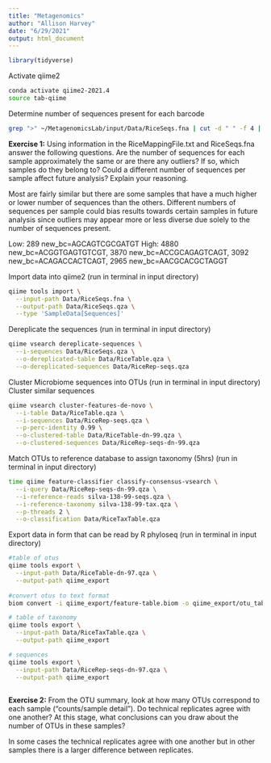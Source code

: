 ```yaml
---
title: "Metagenomics"
author: "Allison Harvey"
date: "6/29/2021"
output: html_document
---
```


```r
library(tidyverse)
```
Activate qiime2
```bash
conda activate qiime2-2021.4
source tab-qiime
```


Determine number of sequences present for each barcode
```bash

grep ">" ~/MetagenomicsLab/input/Data/RiceSeqs.fna | cut -d " " -f 4 | sort | uniq -c
```

__Exercise 1:__ Using information in the RiceMappingFile.txt and RiceSeqs.fna answer the following questions. Are the number of sequences for each sample approximately the same or are there any outliers? If so, which samples do they belong to? Could a different number of sequences per sample affect future analysis? Explain your reasoning.

Most are fairly similar but there are some samples that have a much higher or lower number of sequences than the others. Different numbers of sequences per sample could bias results towards certain samples in future analysis since outliers may appear more or less diverse due solely to the number of sequences present.

Low: 289 new_bc=AGCAGTCGCGATGT
High: 4880 new_bc=ACGGTGAGTGTCGT, 3870 new_bc=ACCGCAGAGTCAGT, 3092 new_bc=ACAGACCACTCAGT, 2965 new_bc=AACGCACGCTAGGT



Import data into qiime2 (run in terminal in input directory)
```bash
qiime tools import \
  --input-path Data/RiceSeqs.fna \
  --output-path Data/RiceSeqs.qza \
  --type 'SampleData[Sequences]'
```

Dereplicate the sequences (run in terminal in input directory)
```bash
qiime vsearch dereplicate-sequences \
  --i-sequences Data/RiceSeqs.qza \
  --o-dereplicated-table Data/RiceTable.qza \
  --o-dereplicated-sequences Data/RiceRep-seqs.qza
```

Cluster Microbiome sequences into OTUs (run in terminal in input directory)
  Cluster similar sequences
```bash
qiime vsearch cluster-features-de-novo \
  --i-table Data/RiceTable.qza \
  --i-sequences Data/RiceRep-seqs.qza \
  --p-perc-identity 0.99 \
  --o-clustered-table Data/RiceTable-dn-99.qza \
  --o-clustered-sequences Data/RiceRep-seqs-dn-99.qza
```
  Match OTUs to reference database to assign taxonomy (5hrs) (run in terminal in input directory)
```bash
time qiime feature-classifier classify-consensus-vsearch \
  --i-query Data/RiceRep-seqs-dn-99.qza \
  --i-reference-reads silva-138-99-seqs.qza \
  --i-reference-taxonomy silva-138-99-tax.qza \
  --p-threads 2 \
  --o-classification Data/RiceTaxTable.qza
```
  Export data in form that can be read by R phyloseq (run in terminal in input directory)
```bash
#table of otus
qiime tools export \
  --input-path Data/RiceTable-dn-97.qza \
  --output-path qiime_export
  
#convert otus to text format
biom convert -i qiime_export/feature-table.biom -o qiime_export/otu_table.txt --to-tsv

# table of taxonomy
qiime tools export \
  --input-path Data/RiceTaxTable.qza \
  --output-path qiime_export

# sequences
qiime tools export \
  --input-path Data/RiceRep-seqs-dn-97.qza \
  --output-path qiime_export
  

```
  

__Exercise 2:__ From the OTU summary, look at how many OTUs correspond to each sample (“counts/sample detail”). Do technical replicates agree with one another? At this stage, what conclusions can you draw about the number of OTUs in these samples?

In some cases the technical replicates agree with one another but in other samples there is a larger difference between replicates.



